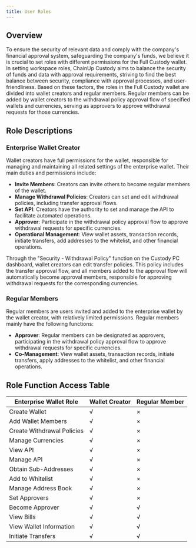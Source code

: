 ```yaml
---
title: User Roles
---
```


## Overview

To ensure the security of relevant data and comply with the company's financial approval system, safeguarding the company's funds, we believe it is crucial to set roles with different permissions for the Full Custody wallet. In setting workspace roles, ChainUp Custody aims to balance the security of funds and data with approval requirements, striving to find the best balance between security, compliance with approval processes, and user-friendliness. Based on these factors, the roles in the Full Custody wallet are divided into wallet creators and regular members. Regular members can be added by wallet creators to the withdrawal policy approval flow of specified wallets and currencies, serving as approvers to approve withdrawal requests for those currencies.

## Role Descriptions

### Enterprise Wallet Creator

Wallet creators have full permissions for the wallet, responsible for managing and maintaining all related settings of the enterprise wallet. Their main duties and permissions include:

- **Invite Members**: Creators can invite others to become regular members of the wallet.
- **Manage Withdrawal Policies**: Creators can set and edit withdrawal policies, including transfer approval flows.
- **Set API**: Creators have the authority to set and manage the API to facilitate automated operations.
- **Approver**: Participate in the withdrawal policy approval flow to approve withdrawal requests for specific currencies.
- **Operational Management**: View wallet assets, transaction records, initiate transfers, add addresses to the whitelist, and other financial operations.

Through the "Security - Withdrawal Policy" function on the Custody PC dashboard, wallet creators can edit transfer policies. This policy includes the transfer approval flow, and all members added to the approval flow will automatically become approval members, responsible for approving withdrawal requests for the corresponding currencies.

### Regular Members

Regular members are users invited and added to the enterprise wallet by the wallet creator, with relatively limited permissions. Regular members mainly have the following functions:

- **Approver**: Regular members can be designated as approvers, participating in the withdrawal policy approval flow to approve withdrawal requests for specific currencies.
- **Co-Management**: View wallet assets, transaction records, initiate transfers, apply addresses to the whitelist, and other financial operations.

## Role Function Access Table

| Enterprise Wallet Role | Wallet Creator | Regular Member |
|------------------------|----------------|----------------|
| Create Wallet          | √              | ×              |
| Add Wallet Members     | √              | ×              |
| Create Withdrawal Policies | √          | ×              |
| Manage Currencies      | √              | ×              |
| View API               | √              | ×              |
| Manage API             | √              | ×              |
| Obtain Sub-Addresses   | √              | ×              |
| Add to Whitelist       | √              | ×              |
| Manage Address Book    | √              | ×              |
| Set Approvers          | √              | ×              |
| Become Approver        | √              | √              |
| View Bills             | √              | √              |
| View Wallet Information| √              | √              |
| Initiate Transfers     | √              | √              |
